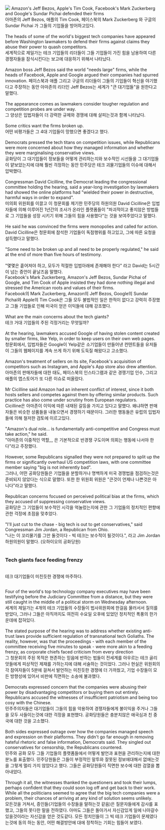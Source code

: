 
<div className={styles.ImageStyle}>
<img className={styles["ImageStyle"]} src="https://ichef.bbci.co.uk/news/660/cpsprodpb/BF5C/production/_113688984_ceos.jpg" />
Amazon's Jeff Bezos, Apple's Tim Cook, Facebook's Mark Zuckerberg and Google's Sundar Pichai defended their firms
<br />
아마존의 Jeff Bezos, 애플의 Tim Cook, 페이스북의 Mark Zuckerberg 와 구글의 Sundar Pichai 가 그들의 기업들을 방어하고있다.
<br />
<br />
The heads of some of the world's biggest tech companies have appeared before Washington lawmakers to defend their firms against claims they abuse their power to quash competitors.
<br />
세계적으로 제일가는 테크 기업들의 리더들이 그들 기업들이 가진 힘을 남용하여 다른 경쟁자들을 잠식시킨다는 보고에 대응하기 위해서 나타났다.
<br />
<br />
Amazon boss Jeff Bezos said the world "needs large" firms, while the heads of Facebook, Apple and Google argued their companies had spurred innovation.
페이스북과 애플 그리고 구글의 리더들이 그들의 기업들이 혁신을 야기했다고 주장하는 동안 아마존의 리더인 Jeff Bezos는 세계가 "큰 대기업들"을 원한다고 말했다.
<br />
<br />
The appearance comes as lawmakers consider tougher regulation and competition probes are under way.
<br />
그 양상은 입법자들이 더 강력한 규제와 경쟁에 대해 살피는것과 함께 나타났다.
<br />
<br />
Some critics want the firms broken up.
<br />
어떤 비평가들은 그 4대 기업들이 망했으면 좋겠다고 했다.
<br />
<br />
Democrats pressed the tech titans on competition issues, while Republicans were more concerned about how they managed information and whether they were marginalising conservative views.
<br />
공화당이 그 대기업들이 정보들을 어떻게 관리하는지와 보수적인 시선들을 그 대기업들이 얕보았는지에 대해 훨씬 걱정하는 동안 민주당은 테크 괴물기업들의 이슈에 대해서 압박했다.
<br />
<br />
Congressman David Cicilline, the Democrat leading the congressional committee holding the hearing, said a year-long investigation by lawmakers had showed the online platforms had "wielded their power in destructive, harmful ways in order to expand".
<br />
미의회 위원회를 이끌고 이 청문회를 제기한 민주당의 하원의원 David Cicilline은 입법자들에 의해 이루어진 1년간의 조사가 온라인 플랫폼들이 "파괴적이고 좋지않은 방법들로 그 기업들을 성장 시키기 위해 그들의 힘을 사용했다"는 것을 보여주었다고 말했다.
<br />
<br />
He said he was convinced the firms were monopolies and called for action.
<br />
David Cicilline은 청문회에 참석한 기업들이 독점행위를 하고있고, 그에 따른 요청을 설득했다고 말했다.
<br />
<br />
"Some need to be broken up and all need to be properly regulated," he said at the end of more than five hours of testimony.
<br />
<br />
"몇몇은 흩어져야 하고, 모두가 적절한 입법아래에 존재해야 한다" 라고 David는 5시간이 넘는 증언이 끝날즈음 말했다.
<br />
Facebook's Mark Zuckerberg, Amazon's Jeff Bezos, Sundar Pichai of Google, and Tim Cook of Apple insisted they had done nothing illegal and stressed the American roots and values of their firms.
<br />
Facebook의 Mark Zuckerberg, Amazon의 Jeff Bezos, Google의 Sundar Pichai와 Apple의 Tim Cook은 그들 모두 불법적인 일은 한적이 없다고 강력히 주장했고 그들 기업들로 인해 미국이 얻은 이익들에 대해 강조했다.
<br />
<br />
What are the main concerns about the tech giants?
<br />
테크 거대 기업들의 주된 걱정거리는 무엇일까?
<br />
<br />
At the hearing, lawmakers accused Google of having stolen content created by smaller firms, like Yelp, in order to keep users on their own web pages.
<br />
청문회에서, 입법자들은 Google이 Yelp같은 소기업들이 만들어낸 컨텐트들을 유저들이 그들의 웹페이지를 계속 쓰게 하기 위해 도둑질 해왔다고 고소했다.
<br />
<br />
Amazon's treatment of sellers on its site, Facebook's acquisition of competitors such as Instagram, and Apple's App store also drew attention.
<br />
아마존의 판매자들에 대한 태도, 페이스북의 인스타그램과 같은 경쟁기업 인수, 그리고 애플의 앱스토어가 또 다른 이슈로 떠올랐다.
<br />
<br />
Mr Cicilline said Amazon had an inherent conflict of interest, since it both hosts sellers and competes against them by offering similar products. Such practice has also come under scrutiny from European regulators.
<br />
Cicilline은 아마존이 이익에 따른 내재된 갈등을 가지고 있다고 말했다. 왜냐하면 판매자들은 비슷한 상품들을 내놓으면서 경쟁하기 때문이다. 그러한 행동들은 유럽의 입법자들에 의해 철저한 검토에 이르고있다.
<br />
<br />
"Amazon's dual role... is fundamentally anti-competitive and Congress must take action," he said.
<br />
"아마존의 이중적인 역할,,, 은  기본적으로 반경쟁 구도이며 의회는 행동에 나서야 한다"라고 주장했다.
<br />
<br />
However, some Republicans signalled they were not prepared to split up the firms or significantly overhaul US competition laws, with one committee member saying "big is not inherently bad".
<br />
그러나, 어떤 공화당원들은 기업들을 분할하거나 명백하게 미국 경쟁법을 점검하는것은 준비되지 않았다는 식으로 말했다. 또한 한 위원회 위원은 "큰것이 언제나 나쁜것은 아니다"라고 말했다.
<br />
<br />
Republican concerns focused on perceived political bias at the firms, which they accused of suppressing conservative views.
<br />
공화당은 그 기업들이 보수적인 시각을 억눌렀는지에 관한 그 기업들의 정치적인 편향에 관한 걱정에 초점을 맞추었다.
<br />
<br />
"I'll just cut to the chase - big tech is out to get conservatives," said Congressman Jim Jordan, a Republican from Ohio.
<br />
"나는 이 꼬리물기를 그만 둘것이다 - 빅 테크는 보수적이 될것이다.", 라고 Jim Jordan 하원의원이 말했다. (오하이오의 공화당원)
<br />
<br />
<h3>Tech giants face feeding frenzy</h3>
<br />
테크 대기업들이 미친듯한 경쟁에 마주하다.
<br />
<br />

Four of the world's top technology company executives may have been testifying before the Judiciary Committee from a distance, but they were still caught in the middle of a political storm on Wednesday afternoon.
<br />
세계의 제일가는 4개의 테크 기업들의 수장들이 법사위원회에 한걸음 물러서서 질의를 받았다, 그러나 그들은 아직까지도 여전히 수요일 오후에 있었던 정치적인 폭풍의 한가운데에 잡혀있다.
<br />
<br />
The stated purpose of the hearing was to address whether existing anti-trust laws provide sufficient regulation of transnational tech Goliaths. The reality, however, was that the proceedings - with each member of the committee receiving five minutes to speak - were more akin to a feeding frenzy, as corporate chiefs faced criticism from every direction
<br />
그 청문회의 주된 목적은 현존하는 믿음에 반하는 법들이 전세계를 아우르는 테크 골리앗들에게 피상적인 제재를 가하는지에 대해 서술하는 것이었다. 그러나 현실은 위원회의 각 참여자들이 5분에 걸쳐서 발언하는 미친듯한 경쟁에 더 가까웠고, 기업 수장들이 모든 방향성에 있어서 비판에 직면하는 소송에 불과했다. 
<br />
<br />
Democrats expressed concern that the companies were abusing their power by disadvantaging competitors or buying them out entirely. Republicans accused the witnesses of insufficient patriotism and being too cosy with the Chinese.
<br />
민주주의자들은 대기업들이 그들의 힘을 악용하여 경쟁자들에게 불이익을 주거나 그들을 모두 사들이는것에 대한 걱정을 표현했다. 공화당원들은 충분치않은 애국심과 친 중국에 대한 것을 고소했다.
<br />
<br />
Both sides expressed outrage over how the companies managed speech and expression on their platforms. They didn't go far enough in removing hateful rhetoric and false information, Democrats said. They singled out conservatives for censorship, the Republicans countered.
<br />
민주와 공화 모두 그들 기업들의 플랫폼들에서 어떻게 발언과 표현을 관리하는지에 대한 분노를 표출했다. 민주당원들은 그들이 부정적인 말투와 잘못된 정보에대해서 없애는것을 그렇게 멀리 가지 않았다고 했다. 그들은 공화당원들이 직면한 보수에 대한 검열을 뽑아내었다.
<br />
<br />
Through it all, the witnesses thanked the questioners and took their lumps, perhaps confident that they could soon log off and get back to their work. While all the politicians seemed to agree that the big tech companies were a problem, their chances of arriving at any kind of solution seems unlikely.
<br />
모든것을 거쳐서, 증인들(기업들의 수장들을 말하는것 같음)은 질문자들에게 감사를 표했고, 그들의 못다한 말을 전하였다. 아마도 그들은 돌아가서 자신감있게 일에 나아갈수 있을것이라는 자신감을 얻은 것도같다. 모든 정치인들이 그 빅 테크 기업들이 문제였다는것에 동의 하는 동안, 어떤 해결방안에 대에 정착하는 기회는 힘들어 보였다.
<br />
<br />

</div>

